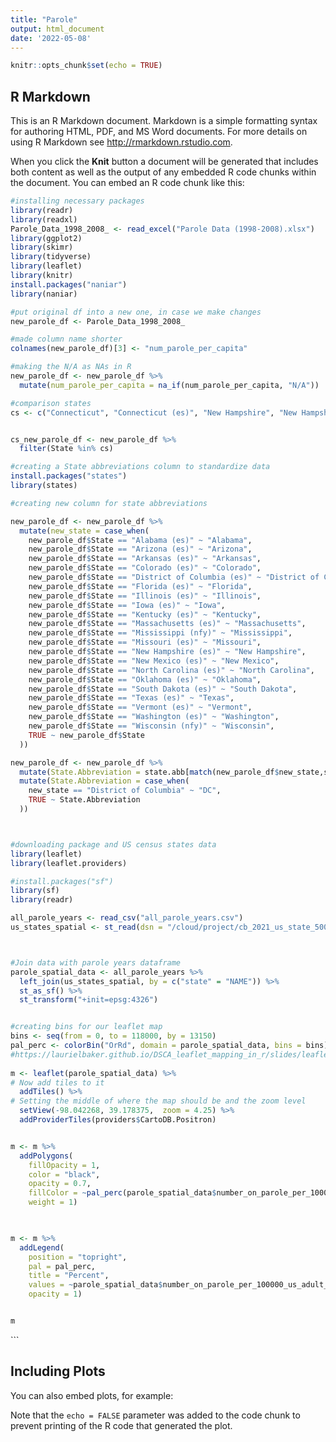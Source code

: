 ```yaml
---
title: "Parole"
output: html_document
date: '2022-05-08'
---
```


```r
knitr::opts_chunk$set(echo = TRUE)
```

## R Markdown

This is an R Markdown document. Markdown is a simple formatting syntax for authoring HTML, PDF, and MS Word documents. For more details on using R Markdown see <http://rmarkdown.rstudio.com>.

When you click the **Knit** button a document will be generated that includes both content as well as the output of any embedded R code chunks within the document. You can embed an R code chunk like this:

```r

#installing necessary packages
library(readr)
library(readxl)
Parole_Data_1998_2008_ <- read_excel("Parole Data (1998-2008).xlsx")
library(ggplot2)
library(skimr)
library(tidyverse)
library(leaflet)
library(knitr)
install.packages("naniar")
library(naniar)

#put original df into a new one, in case we make changes
new_parole_df <- Parole_Data_1998_2008_

#made column name shorter
colnames(new_parole_df)[3] <- "num_parole_per_capita"

#making the N/A as NAs in R 
new_parole_df <- new_parole_df %>%
  mutate(num_parole_per_capita = na_if(num_parole_per_capita, "N/A"))

#comparison states
cs <- c("Connecticut", "Connecticut (es)", "New Hampshire", "New Hampshire (es)", "Vermont", "Vermont (es)", "Maine", "Maine (es)")


cs_new_parole_df <- new_parole_df %>%
  filter(State %in% cs) 

#creating a State abbreviations column to standardize data
install.packages("states")
library(states)

#creating new column for state abbreviations

new_parole_df <- new_parole_df %>%
  mutate(new_state = case_when(
    new_parole_df$State == "Alabama (es)" ~ "Alabama", 
    new_parole_df$State == "Arizona (es)" ~ "Arizona", 
    new_parole_df$State == "Arkansas (es)" ~ "Arkansas",
    new_parole_df$State == "Colorado (es)" ~ "Colorado", 
    new_parole_df$State == "District of Columbia (es)" ~ "District of Columbia", 
    new_parole_df$State == "Florida (es)" ~ "Florida", 
    new_parole_df$State == "Illinois (es)" ~ "Illinois", 
    new_parole_df$State == "Iowa (es)" ~ "Iowa", 
    new_parole_df$State == "Kentucky (es)" ~ "Kentucky", 
    new_parole_df$State == "Massachusetts (es)" ~ "Massachusetts", 
    new_parole_df$State == "Mississippi (nfy)" ~ "Mississippi", 
    new_parole_df$State == "Missouri (es)" ~ "Missouri", 
    new_parole_df$State == "New Hampshire (es)" ~ "New Hampshire", 
    new_parole_df$State == "New Mexico (es)" ~ "New Mexico", 
    new_parole_df$State == "North Carolina (es)" ~ "North Carolina", 
    new_parole_df$State == "Oklahoma (es)" ~ "Oklahoma",
    new_parole_df$State == "South Dakota (es)" ~ "South Dakota", 
    new_parole_df$State == "Texas (es)" ~ "Texas", 
    new_parole_df$State == "Vermont (es)" ~ "Vermont",
    new_parole_df$State == "Washington (es)" ~ "Washington", 
    new_parole_df$State == "Wisconsin (nfy)" ~ "Wisconsin", 
    TRUE ~ new_parole_df$State
  ))

new_parole_df <- new_parole_df %>%
  mutate(State.Abbreviation = state.abb[match(new_parole_df$new_state,state.name)]) %>%
  mutate(State.Abbreviation = case_when(
    new_state == "District of Columbia" ~ "DC", 
    TRUE ~ State.Abbreviation
  )) 




```


```r

#downloading package and US census states data
library(leaflet)
library(leaflet.providers)

#install.packages("sf")
library(sf)
library(readr)

all_parole_years <- read_csv("all_parole_years.csv")
us_states_spatial <- st_read(dsn = "/cloud/project/cb_2021_us_state_500k.shp")



#Join data with parole years dataframe
parole_spatial_data <- all_parole_years %>%
  left_join(us_states_spatial, by = c("state" = "NAME")) %>%
  st_as_sf() %>%
  st_transform("+init=epsg:4326")


#creating bins for our leaflet map
bins <- seq(from = 0, to = 118000, by = 13150)
pal_perc <- colorBin("OrRd", domain = parole_spatial_data, bins = bins)
#https://laurielbaker.github.io/DSCA_leaflet_mapping_in_r/slides/leaflet_slides3.html#58
 
m <- leaflet(parole_spatial_data) %>%
# Now add tiles to it
  addTiles() %>%
# Setting the middle of where the map should be and the zoom level
  setView(-98.042268, 39.178375,  zoom = 4.25) %>%
  addProviderTiles(providers$CartoDB.Positron)


m <- m %>%
  addPolygons(
    fillOpacity = 1,
    color = "black",
    opacity = 0.7,
    fillColor = ~pal_perc(parole_spatial_data$number_on_parole_per_100000_us_adult_residents),
    weight = 1)


      
m <- m %>%
  addLegend(
    position = "topright",
    pal = pal_perc,
    title = "Percent",
    values = ~parole_spatial_data$number_on_parole_per_100000_us_adult_residents,
    opacity = 1)


m

```



```

## Including Plots

You can also embed plots, for example:


Note that the `echo = FALSE` parameter was added to the code chunk to prevent printing of the R code that generated the plot.
